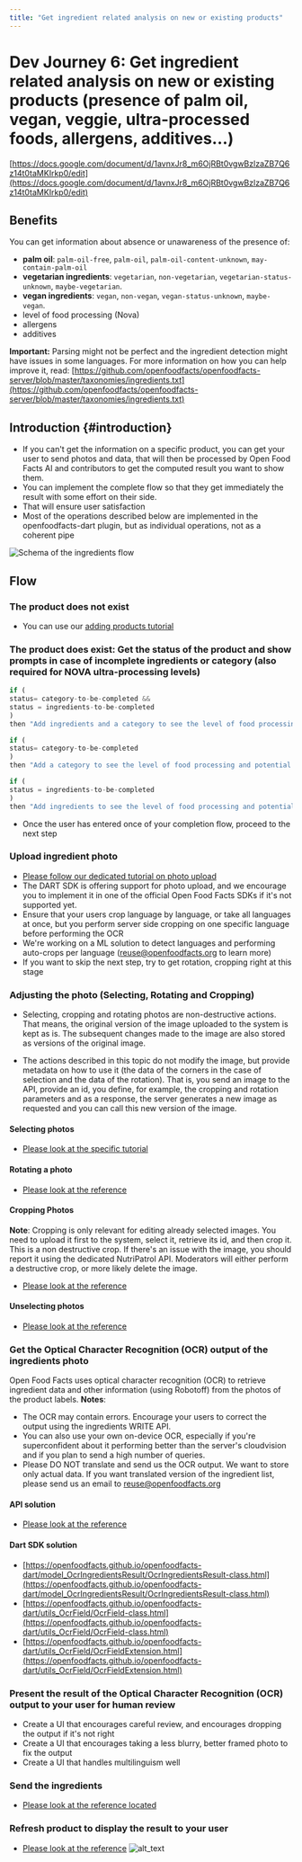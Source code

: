 ```yaml
---
title: "Get ingredient related analysis on new or existing products"
---
```


# Dev Journey 6: Get ingredient related analysis on new or existing products (presence of palm oil, vegan, veggie, ultra-processed foods, allergens, additives…)

[https://docs.google.com/document/d/1avnxJr8_m6OjRBt0vgwBzlzaZB7Q6z14t0taMKIrkp0/edit](https://docs.google.com/document/d/1avnxJr8_m6OjRBt0vgwBzlzaZB7Q6z14t0taMKIrkp0/edit)

## Benefits

You can get information about absence or unawareness of the presence of:

- **palm oil**: `palm-oil-free`, `palm-oil`, `palm-oil-content-unknown`, `may-contain-palm-oil`
- **vegetarian ingredients**: `vegetarian`, `non-vegetarian`, `vegetarian-status-unknown`, `maybe-vegetarian`.
- **vegan ingredients**: `vegan`, `non-vegan`, `vegan-status-unknown`, `maybe-vegan`.
- level of food processing (Nova)
- allergens
- additives

**Important:** Parsing might not be perfect and the ingredient detection might have issues in some languages. For more information on how you can help improve it, read: [https://github.com/openfoodfacts/openfoodfacts-server/blob/master/taxonomies/ingredients.txt](https://github.com/openfoodfacts/openfoodfacts-server/blob/master/taxonomies/ingredients.txt)

## Introduction {#introduction}

- If you can't get the information on a specific product, you can get your user to send photos and data, that will then be processed by Open Food Facts AI and contributors to get the computed result you want to show them.
- You can implement the complete flow so that they get immediately the result with some effort on their side.
- That will ensure user satisfaction
- Most of the operations described below are implemented in the openfoodfacts-dart plugin, but as individual operations, not as a coherent pipe

![Schema of the ingredients flow](https://docs.google.com/drawings/d/12345/export/png)

## Flow

### The product does not exist

- You can use our [adding products tutorial](./adding-missing-products.md)

### The product does exist: Get the status of the product and show prompts in case of incomplete ingredients or category (also required for NOVA ultra-processing levels)

```js title="The product does exist: Get the status of the product and show prompts in case of incomplete ingredients or category (also required for NOVA ultra-processing levels)"
if (
status= category-to-be-completed &&
status = ingredients-to-be-completed
)
then "Add ingredients and a category to see the level of food processing and potential additives"

if (
status= category-to-be-completed
)
then "Add a category to see the level of food processing and potential additives"

if (
status = ingredients-to-be-completed
)
then "Add ingredients to see the level of food processing and potential additives"
```

- Once the user has entered once of your completion flow, proceed to the next step

### Upload ingredient photo

- [Please follow our dedicated tutorial on photo upload](../tutorial-uploading-photo-to-a-product.md)
- The DART SDK is offering support for photo upload, and we encourage you to implement it in one of the official Open Food Facts SDKs if it's not supported yet.
- Ensure that your users crop language by language, or take all languages at once, but you perform server side cropping on one specific language before performing the OCR
- We're working on a ML solution to detect languages and performing auto-crops per language ([reuse@openfoodfacts.org](mailto:reuse@openfoodfacts.org) to learn more)
- If you want to skip the next step, try to get rotation, cropping right at this stage

### Adjusting the photo (Selecting, Rotating and Cropping)

- Selecting, cropping and rotating photos are non-destructive actions. That means, the original version of the image uploaded to the system is kept as is. The subsequent changes made to the image are also stored as versions of the original image.

- The actions described in this topic do not modify the image, but provide metadata on how to use it (the data of the corners in the case of selection and the data of the rotation). That is, you send an image to the API, provide an id, you define, for example, the cropping and rotation parameters and as a response, the server generates a new image as requested and you can call this new version of the image.

#### Selecting photos

- [Please look at the specific tutorial](../tutorial-uploading-photo-to-a-product.md)

#### Rotating a photo

- [Please look at the reference](https://openfoodfacts.github.io/openfoodfacts-server/api/ref-v2/#get-/cgi/product_image_crop.pl)

#### Cropping Photos

**Note**: Cropping is only relevant for editing already selected images. You need to upload it first to the system, select it, retrieve its id, and then crop it.
This is a non destructive crop. If there's an issue with the image, you should report it using the dedicated NutriPatrol API.
Moderators will either perform a destructive crop, or more likely delete the image.

- [Please look at the reference](https://openfoodfacts.github.io/openfoodfacts-server/api/ref-v2/#post-/cgi/product_image_crop.pl)

#### Unselecting photos

- [Please look at the reference](https://openfoodfacts.github.io/openfoodfacts-server/api/ref-v2/#post-/cgi/product_image_unselect.pl)

### Get the Optical Character Recognition (OCR) output of the ingredients photo

Open Food Facts uses optical character recognition (OCR) to retrieve ingredient data and other information (using Robotoff) from the photos of the product labels.
**Notes**:

- The OCR may contain errors. Encourage your users to correct the output using the ingredients WRITE API.
- You can also use your own on-device OCR, especially if you're superconfident about it performing better than the server's cloudvision and if you plan to send a high number of queries.
- Please DO NOT translate and send us the OCR output. We want to store only actual data. If you want translated version of the ingredient list, please send us an email to reuse@openfoodfacts.org

#### API solution

- [Please look at the reference](https://openfoodfacts.github.io/openfoodfacts-server/api/ref-v2/#get-/cgi/ingredients.pl)

#### Dart SDK solution

- [https://openfoodfacts.github.io/openfoodfacts-dart/model_OcrIngredientsResult/OcrIngredientsResult-class.html](https://openfoodfacts.github.io/openfoodfacts-dart/model_OcrIngredientsResult/OcrIngredientsResult-class.html)
- [https://openfoodfacts.github.io/openfoodfacts-dart/utils_OcrField/OcrField-class.html](https://openfoodfacts.github.io/openfoodfacts-dart/utils_OcrField/OcrField-class.html)
- [https://openfoodfacts.github.io/openfoodfacts-dart/utils_OcrField/OcrFieldExtension.html](https://openfoodfacts.github.io/openfoodfacts-dart/utils_OcrField/OcrFieldExtension.html)

### Present the result of the Optical Character Recognition (OCR) output to your user for human review

- Create a UI that encourages careful review, and encourages dropping the output if it's not right
- Create a UI that encourages taking a less blurry, better framed photo to fix the output
- Create a UI that handles multilinguism well

### Send the ingredients

- [Please look at the reference located](https://openfoodfacts.github.io/openfoodfacts-server/api/ref-v2/#post-/cgi/product_jqm2.pl)

### Refresh product to display the result to your user

- [Please look at the reference](https://openfoodfacts.github.io/openfoodfacts-server/api/ref-v3/#get-/api/v3/product/-barcode-)
  ![alt_text](images/image1.png "image_tooltip")
